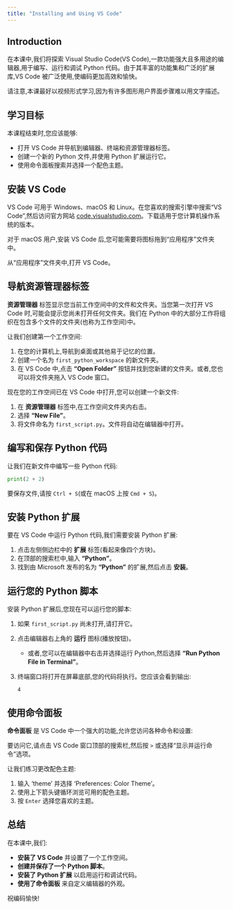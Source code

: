 ```yaml
---
title: "Installing and Using VS Code"
---
```


## Introduction

在本课中,我们将探索 Visual Studio Code(VS Code),一款功能强大且多用途的编辑器,用于编写、运行和调试 Python 代码。由于其丰富的功能集和广泛的扩展库,VS Code 被广泛使用,使编码更加高效和愉快。

请注意,本课最好以视频形式学习,因为有许多图形用户界面步骤难以用文字描述。

## 学习目标

本课程结束时,您应该能够:

- 打开 VS Code 并导航到编辑器、终端和资源管理器标签。
- 创建一个新的 Python 文件,并使用 Python 扩展运行它。
- 使用命令面板搜索并选择一个配色主题。

## 安装 VS Code

VS Code 可用于 Windows、macOS 和 Linux。在您喜欢的搜索引擎中搜索“VS Code”,然后访问官方网站 [code.visualstudio.com](https://code.visualstudio.com)。下载适用于您计算机操作系统的版本。

对于 macOS 用户,安装 VS Code 后,您可能需要将图标拖到“应用程序”文件夹中。

从“应用程序”文件夹中,打开 VS Code。

## 导航资源管理器标签

**资源管理器** 标签显示您当前工作空间中的文件和文件夹。当您第一次打开 VS Code 时,可能会提示您尚未打开任何文件夹。我们在 Python 中的大部分工作将组织在包含多个文件的文件夹(也称为工作空间)中。

让我们创建第一个工作空间:

1. 在您的计算机上,导航到桌面或其他易于记忆的位置。
2. 创建一个名为 `first_python_workspace` 的新文件夹。
3. 在 VS Code 中,点击 **"Open Folder"** 按钮并找到您新建的文件夹。或者,您也可以将文件夹拖入 VS Code 窗口。

现在您的工作空间已在 VS Code 中打开,您可以创建一个新文件:

1. 在 **资源管理器** 标签中,在工作空间文件夹内右击。
2. 选择 **"New File"**。
3. 将文件命名为 `first_script.py`。文件将自动在编辑器中打开。

## 编写和保存 Python 代码

让我们在新文件中编写一些 Python 代码:

```python
print(2 + 2)
```

要保存文件,请按 `Ctrl + S`(或在 macOS 上按 `Cmd + S`)。

## 安装 Python 扩展

要在 VS Code 中运行 Python 代码,我们需要安装 Python 扩展:

1. 点击左侧侧边栏中的 **扩展** 标签(看起来像四个方块)。
2. 在顶部的搜索栏中,输入 **"Python"**。
3. 找到由 Microsoft 发布的名为 **"Python"** 的扩展,然后点击 **安装**。

## 运行您的 Python 脚本

安装 Python 扩展后,您现在可以运行您的脚本:

1. 如果 `first_script.py` 尚未打开,请打开它。
2. 点击编辑器右上角的 **运行** 图标(播放按钮)。
   - 或者,您可以在编辑器中右击并选择运行 Python,然后选择 **"Run Python File in Terminal"**。
3. 终端窗口将打开在屏幕底部,您的代码将执行。您应该会看到输出:

   ```
   4
   ```

## 使用命令面板

**命令面板** 是 VS Code 中一个强大的功能,允许您访问各种命令和设置:

要访问它,请点击 VS Code 窗口顶部的搜索栏,然后按 `>` 或选择“显示并运行命令”选项。

让我们练习更改配色主题:

1. 输入 'theme' 并选择 'Preferences: Color Theme'。
2. 使用上下箭头键循环浏览可用的配色主题。
3. 按 `Enter` 选择您喜欢的主题。

## 总结

在本课中,我们:

- **安装了 VS Code** 并设置了一个工作空间。
- **创建并保存了一个 Python 脚本**。
- **安装了 Python 扩展** 以启用运行和调试代码。
- **使用了命令面板** 来自定义编辑器的外观。

祝编码愉快!